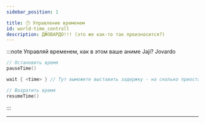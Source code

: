 ```yaml
---
sidebar_position: 1

title: 🕒 Управление временем
id: world-time_controll
description: ДЖОВАРДО!!! (это же как-то так произносится?)
---
```


:::note Управляй временем, как в этом ваше аниме Jaji? Jovardo
```kts
// Остановить время
pauseTime()

wait { <time> } // Тут выможете выставить задержку - на сколько приостановить время.

// Возратить время
resumeTime()
```
:::

---